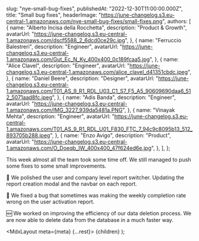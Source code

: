 
  slug: "nye-small-bug-fixes",
  publishedAt: "2022-12-30T11:00:00.000Z",
  title: "Small bug fixes",
  headerImage:
    "https://june-changelog.s3.eu-central-1.amazonaws.com/nye-small-bug-fixes/small-fixes.png",
  authors: [
    {
      name: "Alberto Incisa della Rocchetta",
      description: "Product & Growth",
      avatarUrl: "https://june-changelog.s3.eu-central-1.amazonaws.com/dscf5588_2_6dcd0ce29c.jpg",
    },
    {
      name: "Ferruccio Balestreri",
      description: "Engineer",
      avatarUrl:
        "https://june-changelog.s3.eu-central-1.amazonaws.com/Gut_Ec_N_Ky_400x400_0c189fcaa5.jpg",
    },
    {
      name: "Alice Clavel",
      description: "Engineer",
      avatarUrl:
        "https://june-changelog.s3.eu-central-1.amazonaws.com/alice_clavel_d41351cbdc.jpeg",
    },
    {
      name: "Daniel Beere",
      description: "Designer",
      avatarUrl:
        "https://june-changelog.s3.eu-central-1.amazonaws.com/T01_AS_9_R1_RDL_U03_C1_S7_F5_A5_90609690daa6_512_5071aad8fc.jpeg",
    },
    {
      name: "Adis Banda",
      description: "Engineer",
      avatarUrl: "https://june-changelog.s3.eu-central-1.amazonaws.com/IMG_3227_939da5481a.PNG",
    },
    {
      name: "Vinayak Mehta",
      description: "Engineer",
      avatarUrl:
        "https://june-changelog.s3.eu-central-1.amazonaws.com/T01_AS_9_R1_RDL_U01_F830_FTC_7_94c9c8095b13_512_893705b288.jpeg",
    },
    {
      name: "Enzo Avigo",
      description: "Product",
      avatarUrl:
        "https://june-changelog.s3.eu-central-1.amazonaws.com/O_Doeqb_IW_400x400_47f624ed6e.jpg",
    },
  ],
};

This week almost all the team took some time off. We still managed to push some fixes to some small improvements.

💅 We polished the user and company level report switcher. Updating the report creation modal and the navbar on each report.

🐛 We fixed a bug that sometimes was making the weekly completion rate wrong on the user activation report.

🆕 We worked on improving the efficiency of our data deletion process. We are now able to delete data from the database in a much faster way.

  <MdxLayout meta={meta} {...rest}>
    {children}
  </MdxLayout>
);
